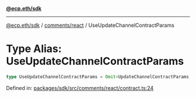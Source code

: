 [**@ecp.eth/sdk**](../../../index.mdx)

***

[@ecp.eth/sdk](/sdk-reference/index.mdx) / [comments/react](/sdk-reference/comments/react/index.mdx) / UseUpdateChannelContractParams

# Type Alias: UseUpdateChannelContractParams

```ts
type UseUpdateChannelContractParams = Omit<UpdateChannelContractParams, "writeContract">;
```

Defined in: [packages/sdk/src/comments/react/contract.ts:24](https://github.com/ecp-eth/comments-monorepo/blob/main/packages/sdk/src/comments/react/contract.ts#L24)
